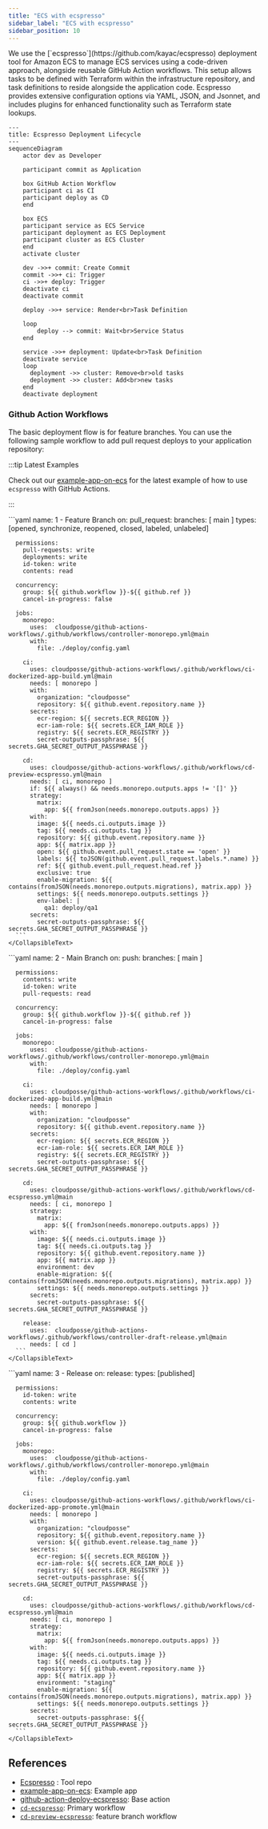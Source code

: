 ```yaml
---
title: "ECS with ecspresso"
sidebar_label: "ECS with ecspresso"
sidebar_position: 10
---
```


<Intro>
  We use the [`ecspresso`](https://github.com/kayac/ecspresso) deployment tool for Amazon ECS to manage ECS services using a code-driven approach, alongside reusable GitHub Action workflows. This setup allows tasks to be defined with Terraform within the infrastructure repository, and task definitions to reside alongside the application code. Ecspresso provides extensive configuration options via YAML, JSON, and Jsonnet, and includes plugins for enhanced functionality such as Terraform state lookups.
</Intro>


```mermaid
---
title: Ecspresso Deployment Lifecycle
---
sequenceDiagram
    actor dev as Developer

    participant commit as Application

    box GitHub Action Workflow
    participant ci as CI
    participant deploy as CD
    end

    box ECS
    participant service as ECS Service
    participant deployment as ECS Deployment
    participant cluster as ECS Cluster
    end
    activate cluster

    dev ->>+ commit: Create Commit
    commit ->>+ ci: Trigger
    ci ->>+ deploy: Trigger
    deactivate ci
    deactivate commit

    deploy ->>+ service: Render<br>Task Definition

    loop
        deploy --> commit: Wait<br>Service Status
    end

    service ->>+ deployment: Update<br>Task Definition
    deactivate service
    loop
      deployment ->> cluster: Remove<br>old tasks
      deployment ->> cluster: Add<br>new tasks
    end
    deactivate deployment
```

### Github Action Workflows

The basic deployment flow is for feature branches. You can use the following sample workflow to add pull request deploys to your application repository:

:::tip Latest Examples

Check out our [example-app-on-ecs](https://github.com/cloudposse-examples/app-on-ecs) for the latest example of how to use `ecspresso` with GitHub Actions.

:::

<Tabs queryString="workflow">
  <TabItem value="feature" label="Feature">
    <CollapsibleText type="medium">
      ```yaml
      name: 1 - Feature Branch
      on:
        pull_request:
          branches: [ main ]
          types: [opened, synchronize, reopened, closed, labeled, unlabeled]

      permissions:
        pull-requests: write
        deployments: write
        id-token: write
        contents: read

      concurrency:
        group: ${{ github.workflow }}-${{ github.ref }}
        cancel-in-progress: false

      jobs:
        monorepo:
          uses:  cloudposse/github-actions-workflows/.github/workflows/controller-monorepo.yml@main
          with:
            file: ./deploy/config.yaml

        ci:
          uses: cloudposse/github-actions-workflows/.github/workflows/ci-dockerized-app-build.yml@main
          needs: [ monorepo ]
          with:
            organization: "cloudposse"
            repository: ${{ github.event.repository.name }}
          secrets:
            ecr-region: ${{ secrets.ECR_REGION }}
            ecr-iam-role: ${{ secrets.ECR_IAM_ROLE }}
            registry: ${{ secrets.ECR_REGISTRY }}
            secret-outputs-passphrase: ${{ secrets.GHA_SECRET_OUTPUT_PASSPHRASE }}

        cd:
          uses: cloudposse/github-actions-workflows/.github/workflows/cd-preview-ecspresso.yml@main
          needs: [ ci, monorepo ]
          if: ${{ always() && needs.monorepo.outputs.apps != '[]' }}
          strategy:
            matrix:
              app: ${{ fromJson(needs.monorepo.outputs.apps) }}
          with:
            image: ${{ needs.ci.outputs.image }}
            tag: ${{ needs.ci.outputs.tag }}
            repository: ${{ github.event.repository.name }}
            app: ${{ matrix.app }}
            open: ${{ github.event.pull_request.state == 'open' }}
            labels: ${{ toJSON(github.event.pull_request.labels.*.name) }}
            ref: ${{ github.event.pull_request.head.ref }}
            exclusive: true
            enable-migration: ${{ contains(fromJSON(needs.monorepo.outputs.migrations), matrix.app) }}
            settings: ${{ needs.monorepo.outputs.settings }}
            env-label: |
              qa1: deploy/qa1
          secrets:
            secret-outputs-passphrase: ${{ secrets.GHA_SECRET_OUTPUT_PASSPHRASE }}
      ```
    </CollapsibleText>
  </TabItem>

  <TabItem value="main" label="Main">
    <CollapsibleText type="medium">
      ```yaml
      name: 2 - Main Branch
      on:
        push:
          branches: [ main ]

      permissions:
        contents: write
        id-token: write
        pull-requests: read

      concurrency:
        group: ${{ github.workflow }}-${{ github.ref }}
        cancel-in-progress: false

      jobs:
        monorepo:
          uses:  cloudposse/github-actions-workflows/.github/workflows/controller-monorepo.yml@main
          with:
            file: ./deploy/config.yaml

        ci:
          uses: cloudposse/github-actions-workflows/.github/workflows/ci-dockerized-app-build.yml@main
          needs: [ monorepo ]
          with:
            organization: "cloudposse"
            repository: ${{ github.event.repository.name }}
          secrets:
            ecr-region: ${{ secrets.ECR_REGION }}
            ecr-iam-role: ${{ secrets.ECR_IAM_ROLE }}
            registry: ${{ secrets.ECR_REGISTRY }}
            secret-outputs-passphrase: ${{ secrets.GHA_SECRET_OUTPUT_PASSPHRASE }}

        cd:
          uses: cloudposse/github-actions-workflows/.github/workflows/cd-ecspresso.yml@main
          needs: [ ci, monorepo ]
          strategy:
            matrix:
              app: ${{ fromJson(needs.monorepo.outputs.apps) }}
          with:
            image: ${{ needs.ci.outputs.image }}
            tag: ${{ needs.ci.outputs.tag }}
            repository: ${{ github.event.repository.name }}
            app: ${{ matrix.app }}
            environment: dev
            enable-migration: ${{ contains(fromJSON(needs.monorepo.outputs.migrations), matrix.app) }}
            settings: ${{ needs.monorepo.outputs.settings }}
          secrets:
            secret-outputs-passphrase: ${{ secrets.GHA_SECRET_OUTPUT_PASSPHRASE }}

        release:
          uses:  cloudposse/github-actions-workflows/.github/workflows/controller-draft-release.yml@main
          needs: [ cd ]
      ```
    </CollapsibleText>
  </TabItem>

  <TabItem value="release" label="Release">
    <CollapsibleText type="medium">
      ```yaml
      name: 3 - Release
      on:
        release:
          types: [published]

      permissions:
        id-token: write
        contents: write

      concurrency:
        group: ${{ github.workflow }}
        cancel-in-progress: false

      jobs:
        monorepo:
          uses:  cloudposse/github-actions-workflows/.github/workflows/controller-monorepo.yml@main
          with:
            file: ./deploy/config.yaml

        ci:
          uses: cloudposse/github-actions-workflows/.github/workflows/ci-dockerized-app-promote.yml@main
          needs: [ monorepo ]
          with:
            organization: "cloudposse"
            repository: ${{ github.event.repository.name }}
            version: ${{ github.event.release.tag_name }}
          secrets:
            ecr-region: ${{ secrets.ECR_REGION }}
            ecr-iam-role: ${{ secrets.ECR_IAM_ROLE }}
            registry: ${{ secrets.ECR_REGISTRY }}
            secret-outputs-passphrase: ${{ secrets.GHA_SECRET_OUTPUT_PASSPHRASE }}

        cd:
          uses: cloudposse/github-actions-workflows/.github/workflows/cd-ecspresso.yml@main
          needs: [ ci, monorepo ]
          strategy:
            matrix:
              app: ${{ fromJson(needs.monorepo.outputs.apps) }}
          with:
            image: ${{ needs.ci.outputs.image }}
            tag: ${{ needs.ci.outputs.tag }}
            repository: ${{ github.event.repository.name }}
            app: ${{ matrix.app }}
            environment: "staging"
            enable-migration: ${{ contains(fromJSON(needs.monorepo.outputs.migrations), matrix.app) }}
            settings: ${{ needs.monorepo.outputs.settings }}
          secrets:
            secret-outputs-passphrase: ${{ secrets.GHA_SECRET_OUTPUT_PASSPHRASE }}
      ```
    </CollapsibleText>
  </TabItem>
</Tabs>

## References
- [Ecspresso](https://github.com/kayac/ecspresso) : Tool repo
- [example-app-on-ecs](https://github.com/cloudposse/example-app-on-ecs): Example app
- [github-action-deploy-ecspresso](https://github.com/cloudposse/github-action-deploy-ecspresso): Base action
- [`cd-ecspresso`](https://github.com/cloudposse/github-actions-workflows/blob/main/.github/workflows/cd-ecspresso.yml): Primary workflow
- [`cd-preview-ecspresso`](https://github.com/cloudposse/github-actions-workflows/blob/main/.github/workflows/cd-preview-ecspresso.yml): feature branch workflow
